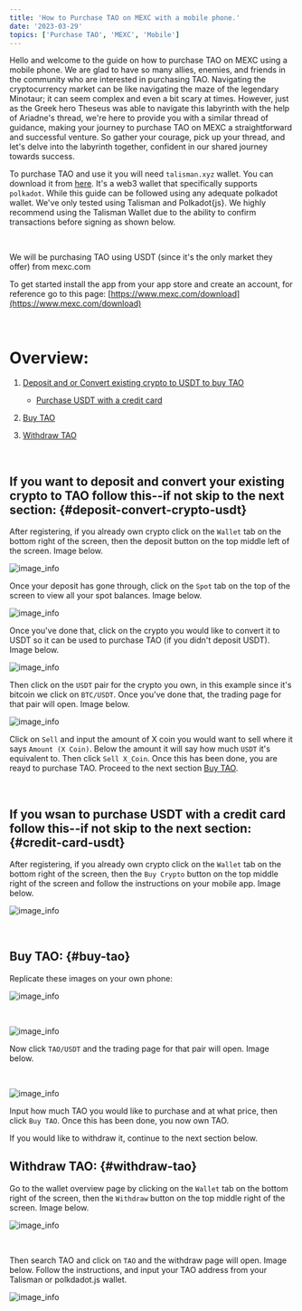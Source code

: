 ---
title: 'How to Purchase TAO on MEXC with a mobile phone.'
date: '2023-03-29'
topics: ['Purchase TAO', 'MEXC', 'Mobile']
---

Hello and welcome to the guide on how to purchase TAO on MEXC using a mobile phone.
We are glad to have so many allies, enemies, and friends in the community who are interested in purchasing TAO. Navigating the cryptocurrency market can be like navigating the maze of the legendary Minotaur; it can seem complex and even a bit scary at times. However, just as the Greek hero Theseus was able to navigate this labyrinth with the help of Ariadne's thread, we're here to provide you with a similar thread of guidance, making your journey to purchase TAO on MEXC a straightforward and successful venture. So gather your courage, pick up your thread, and let's delve into the labyrinth together, confident in our shared journey towards success.


To purchase TAO and use it you will need `talisman.xyz` wallet. You can download it from [here](https://talisman.xyz/).
It's a web3 wallet that specifically supports `polkadot`.
While this guide can be followed using any adequate polkadot wallet. We've only tested using Talisman and Polkadot{js}. 
We highly recommend using the Talisman Wallet due to the ability to confirm transactions before signing as shown below.  

&nbsp;

We will be purchasing TAO using USDT (since it's the only market they offer) from mexc.com

To get started install the app from your app store and create an account, for reference go to this page: [https://www.mexc.com/download](https://www.mexc.com/download)

&nbsp;


# Overview:
<!-- link to headers -->
1. [Deposit and or Convert existing crypto to USDT to buy TAO](#user-content-deposit-convert-crypto-usdt)
	* [Purchase USDT with a credit card](#user-content-credit-card-usdt)

2. [Buy TAO](#user-content-buy-tao)
<!-- will continue when rest of guide for this page is written -->

3. [Withdraw TAO](#user-content-withdraw-tao)

&nbsp;
&nbsp;

## If you want to deposit and convert your existing crypto to TAO follow this--if not skip to the next section: {#deposit-convert-crypto-usdt}
After registering, if you already own crypto click on the `Wallet` tab on the bottom right of the screen, then the deposit button on the top middle left of the screen. Image below.

![image_info](/images/guides/mexc-mobile/wallet-overview.jpg)
&nbsp;

Once your deposit has gone through, click on the `Spot` tab on the top of the screen to view all your spot balances. Image below.

![image_info](/images/guides/mexc-mobile/spot-balance.jpg)
&nbsp;

Once you've done that, click on the crypto you would like to convert it to USDT so it can be used to purchase TAO (if you didn't deposit USDT). Image below.

![image_info](/images/guides/mexc-mobile/spot-convert.jpg)
&nbsp;

Then click on the `USDT` pair for the crypto you own, in this example since it's bitcoin we click on `BTC/USDT`. Once you've done that, the trading page for that pair will open. Image below.

![image_info](/images/guides/mexc-mobile/spot-convert2.jpg)
&nbsp;

Click on `Sell` and input the amount of X coin you would want to sell where it says `Amount (X Coin)`. Below the amount it will say how much `USDT` it's equivalent to. Then click `Sell X_Coin`. Once this has been done, you are reayd to purchase TAO. Proceed to the next section [Buy TAO](#user-content-buy-tao).


&nbsp;

## If you wsan to purchase USDT with a credit card follow this--if not skip to the next section: {#credit-card-usdt}

After registering, if you already own crypto click on the `Wallet` tab on the bottom right of the screen, then the `Buy Crypto` button on the top middle right of the screen and follow the instructions on your mobile app. Image below.

![image_info](/images/guides/mexc-mobile/wallet-overview.jpg)

&nbsp;

## Buy TAO: {#buy-tao}

Replicate these images on your own phone:

![image_info](/images/guides/mexc-mobile/find-tao1.jpg)

&nbsp;

![image_info](/images/guides/mexc-mobile/find-tao2.jpg)

Now click `TAO/USDT` and the trading page for that pair will open. Image below.

&nbsp;

![image_info](/images/guides/mexc-mobile/buy-tao.jpg)

Input how much TAO you would like to purchase and at what price, then click `Buy TAO`. Once this has been done, you now own TAO.

If you would like to withdraw it, continue to the next section below. 

## Withdraw TAO: {#withdraw-tao}

Go to the wallet overview page by clicking on the `Wallet` tab on the bottom right of the screen, then the `Withdraw` button on the top middle right of the screen. Image below.

![image_info](/images/guides/mexc-mobile/wallet-overview.jpg)

&nbsp;

Then search TAO and click on `TAO` and the withdraw page will open. Image below.
Follow the instructions, and input your TAO address from your Talisman or polkdadot.js wallet.

![image_info](/images/guides/mexc-mobile/withdraw-tao.jpg)